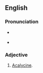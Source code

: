 ==English==

===Pronunciation===
* {{a|US}} {{IPA|/ˌeɪ.kəˈlɪs.n̩.əs/|lang=en}}
* {{rhymes|ɪsənəs|lang=en}}

===Adjective===
{{en-adj|-}}

# [[acalycine|Acalycine]].